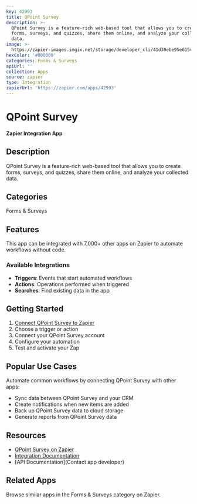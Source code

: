 ```yaml
---
key: 42993
title: QPoint Survey
description: >-
  QPoint Survey is a feature-rich web-based tool that allows you to create
  forms, surveys, and quizzes, share them online, and analyze your collected
  data.
image: >-
  https://zapier-images.imgix.net/storage/developer_cli/41d30ebe95e6154908b9907788058940.png?auto=format%2Ccompress&ixlib=python-3.0.0&q=50
hexColor: '#000000'
categories: Forms & Surveys
apiUrl: ''
collection: Apps
source: zapier
type: Integration
zapierUrl: 'https://zapier.com/apps/42993'
---
```

# QPoint Survey

**Zapier Integration App**

## Description

QPoint Survey is a feature-rich web-based tool that allows you to create forms, surveys, and quizzes, share them online, and analyze your collected data.

## Categories

Forms & Surveys

## Features

This app can be integrated with 7,000+ other apps on Zapier to automate workflows without code.

### Available Integrations

- **Triggers**: Events that start automated workflows
- **Actions**: Operations performed when triggered
- **Searches**: Find existing data in the app

## Getting Started

1. [Connect QPoint Survey to Zapier](https://zapier.com/apps/42993)
2. Choose a trigger or action
3. Connect your QPoint Survey account
4. Configure your automation
5. Test and activate your Zap

## Popular Use Cases

Automate common workflows by connecting QPoint Survey with other apps:

- Sync data between QPoint Survey and your CRM
- Create notifications when new items are added
- Back up QPoint Survey data to cloud storage
- Generate reports from QPoint Survey data

## Resources

- [QPoint Survey on Zapier](https://zapier.com/apps/42993)
- [Integration Documentation](https://zapier.com/apps/42993/integrations)
- [API Documentation](Contact app developer)

## Related Apps

Browse similar apps in the Forms & Surveys category on Zapier.
